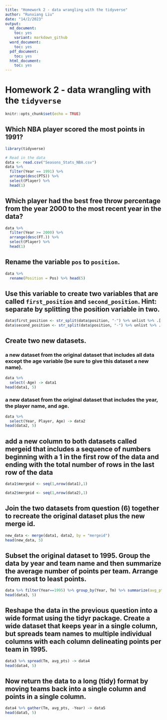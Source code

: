 ```yaml
---
title: "Homework 2 - data wrangling with the tidyverse"
author: "Runxiang Liu"
date: "14/2/2023"
output:
  md_document:
    toc: yes
    variant: markdown_github
  word_document:
    toc: yes
  pdf_document:
    toc: yes
  html_document:
    toc: yes
---
```


# Homework 2 - data wrangling with the `tidyverse`

```r
knitr::opts_chunk$set(echo = TRUE)
```

## Which NBA player scored the most points in 1991?

```r
library(tidyverse)

# Read in the data
data <- read.csv("Seasons_Stats_NBA.csv")
data %>% 
  filter(Year == 1991) %>% 
  arrange(desc(PTS)) %>% 
  select(Player) %>% 
  head(1)
```

## Which player had the best free throw percentage from the year 2000 to the most recent year in the data?

```r
data %>% 
  filter(Year >= 2000) %>% 
  arrange(desc(FT.)) %>% 
  select(Player) %>% 
  head(1)
```

## Rename the variable `pos` to `position`.
```r
data %>% 
  rename(Position = Pos) %>% head(5)
```

## Use this variable to create two variables that are called `first_position` and `second_position`. Hint: separate by splitting the position variable in two.

```r
data$first_position <- str_split(data$position, "-") %>% unlist %>% .[[1]]
data$second_position <- str_split(data$position, "-") %>% unlist %>% .[[2]]
```
## Create two new datasets.
### a new dataset from the original dataset that includes all data except the age variable (be sure to give this dataset a new name).

```r
data %>% 
  select(-Age) -> data1
head(data1, 5)
```

### a new dataset from the original dataset that includes the year, the player name, and age.
```r
data %>% 
  select(Year, Player, Age) -> data2
head(data2, 5)
```

## add a new column to both datasets called mergeid that includes a sequence of numbers beginning with a 1 in the first row of the data and ending with the total number of rows in the last row of the data
```r
data1$mergeid <- seq(1,nrow(data1),1)

data2$mergeid <- seq(1,nrow(data2),1)
```

## Join the two datasets from question (6) together to recreate the original dataset plus the new merge id.
```r
new_data <- merge(data1, data2, by = "mergeid")
head(new_data, 5)
```

## Subset the original dataset to 1995. Group the data by year and team name and then summarize the average number of points per team. Arrange from most to least points.
```r
data %>% filter(Year==1995) %>% group_by(Year, Tm) %>% summarize(avg_pts = mean(PTS)) %>% arrange(desc(avg_pts)) -> data3
head(data3, 5)
```

## Reshape the data in the previous question into a wide format using the tidyr package. Create a wide dataset that keeps year in a single column, but spreads team names to multiple individual columns with each column delineating points per team in 1995.

```r
data3 %>% spread(Tm, avg_pts) -> data4
head(data4, 5)
```

## Now return the data to a long (tidy) format by moving teams back into a single column and points in a single column.

```r
data4 %>% gather(Tm, avg_pts, -Year) -> data5
head(data5, 5)
```


